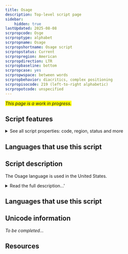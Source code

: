 ```yaml
---
title: Osage
description: Top-level script page
sidebar:
    hidden: true
lastUpdated: 2025-08-08
scrpropcode: Osge
scrproptype: alphabet
scrpropname: Osage
scrpropshortname: Osage script
scrpropstatus: Current
scrpropregion: American
scrpropdirection: LTR
scrpropbaseline: bottom
scrpropcase: yes
scrpropwspace: between words
scrpropbehavior: diacritics, complex positioning
scrpropisocode: 219 (left-to-right alphabetic)
scrpropotcode: unspecified
---
```


<span style='background-color:yellow'>_This page is a work in progress._</span>


## Script features

<details>
<summary> See all script properties: code, region, status and more</summary>
<ScriptInfo />
</details>

## Languages that use this script

<WsList script='Osge' wsMax='5' />

## Script description

The Osage language is used in the United States.

<details>
<summary>Read the full description...'</summary>A variety of Latin-based orthographies have been used for the Osage language over the past 200+ years. As part of revitalization efforts, a new Osage orthography has been consistently and regularly used throughout the Osage Nation since 2006. The Osage script and Latin script were disunified by the Unicode Technical Committee in 2014. It was decided that the differences in Osage usage are significant enough that the Osage orthography should be considered a script in its own right. The script behaves very much like Latin as far as casing and glyph design are concerned. There are many characters in Osage which do not exist in Latin. Default sorting for the Osage script is completely different from Latin.

Osage uses standard European digits and punctuation.
</details>

## Languages that use this script

<WsList script='Osge' wsMax='5' />

## Unicode information

_To be completed..._

## Resources

<ScriptResources detailSummary='seemore' />

